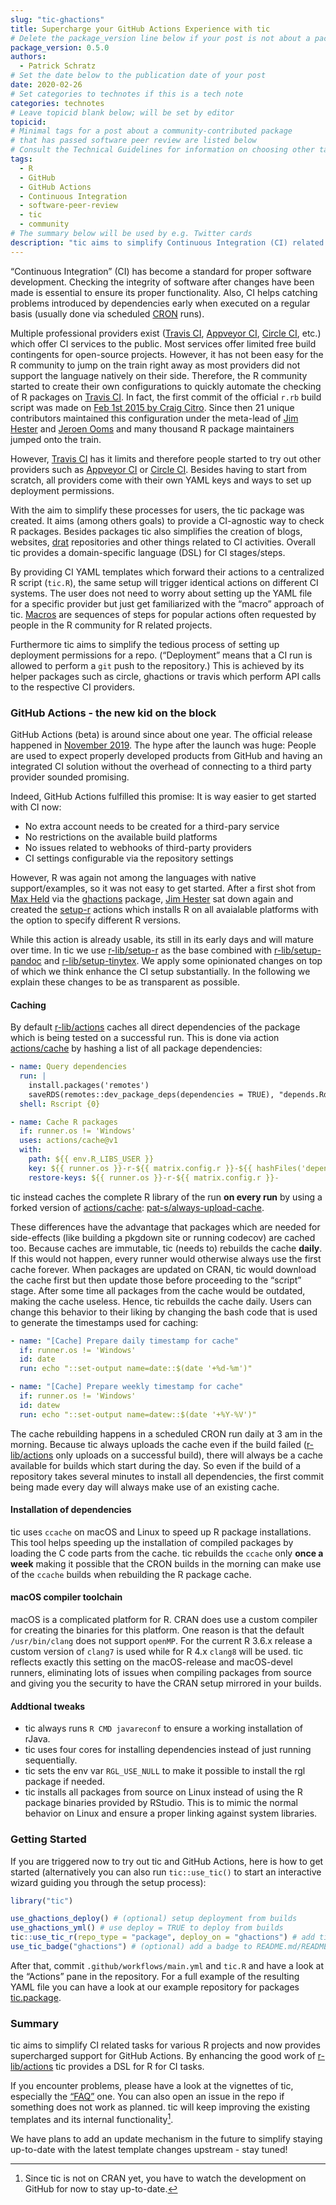 ```yaml
---
slug: "tic-ghactions"
title: Supercharge your GitHub Actions Experience with tic
# Delete the package_version line below if your post is not about a package
package_version: 0.5.0
authors:
  - Patrick Schratz
# Set the date below to the publication date of your post
date: 2020-02-26
# Set categories to technotes if this is a tech note
categories: technotes
# Leave topicid blank below; will be set by editor
topicid:
# Minimal tags for a post about a community-contributed package 
# that has passed software peer review are listed below
# Consult the Technical Guidelines for information on choosing other tags
tags:
  - R
  - GitHub
  - GitHub Actions
  - Continuous Integration
  - software-peer-review
  - tic
  - community
# The summary below will be used by e.g. Twitter cards
description: "tic aims to simplify Continuous Integration (CI) related tasks for R projects (not just packages by the way) and now provides supercharged support for GitHub Actions. By enhancing the good work of [r-lib/actions](https://github.com/r-lib/actions) tic provides a DSL for R for CI tasks."
---
```


"Continuous Integration" (CI) has become a standard for proper software development.
Checking the integrity of software after changes have been made is essential to ensure its proper functionality.
Also, CI helps catching problems introduced by dependencies early when executed on a regular basis (usually done via scheduled [CRON](https://tecadmin.net/crontab-in-linux-with-20-examples-of-cron-schedule/) runs).

Multiple professional providers exist ([Travis CI](https://travis-ci.com/), [Appveyor CI](https://www.appveyor.com/), [Circle CI](https://circleci.com/), etc.) which offer CI services to the public.
Most services offer limited free build contingents for open-source projects.
However, it has not been easy for the R community to jump on the train right away as most providers did not support the language natively on their side.
Therefore, the R community started to create their own configurations to quickly automate the checking of R packages on [Travis CI](https://travis-ci.com/).
In fact, the first commit of the official `r.rb` build script was made on [Feb 1st 2015 by Craig Citro](https://github.com/travis-ci/travis-build/commit/c697bb2240cfc1abb92a95f57d2e72c151104431).
Since then 21 unique contributors maintained this configuration under the meta-lead of [Jim Hester](https://github.com/jimhester) and [Jeroen Ooms](https://github.com/jeroen) and many thousand R package maintainers jumped onto the train.

However, [Travis CI](https://travis-ci.com/) has it limits and therefore people started to try out other providers such as [Appveyor CI](https://www.appveyor.com/) or [Circle CI](https://circleci.com/).
Besides having to start from scratch, all providers come with their own YAML keys and ways to set up deployment permissions.

With the aim to simplify these processes for users, the tic package was created.
It aims (among others goals) to provide a CI-agnostic way to check R packages.
Besides packages tic also simplifies the creation of blogs, websites, [drat](https://github.com/eddelbuettel/drat) repositories and other things related to CI activities.
Overall tic provides a domain-specific language (DSL) for CI stages/steps.

By providing CI YAML templates which forward their actions to a centralized R script (`tic.R`), the same setup will trigger identical actions on different CI systems.
The user does not need to worry about setting up the YAML file for a specific provider but just get familiarized with the "macro" approach of tic.
[Macros](https://docs.ropensci.org/tic/articles/tic.html#macros) are sequences of steps for popular actions often requested by people in the R community for R related projects.

Furthermore tic aims to simplify the tedious process of setting up deployment permissions for a repo.
("Deployment" means that a CI run is allowed to perform a `git` push to the repository.)
This is achieved by its helper packages such as circle, ghactions or travis which perform API calls to the respective CI providers.

### GitHub Actions - the new kid on the block

GitHub Actions (beta) is around since about one year.
The official release happened in [November 2019](https://siliconangle.com/2019/11/13/github-universe-announcements-bring-bevy-updates-developers/).
The hype after the launch was huge: People are used to expect properly developed products from GitHub and having an integrated CI solution without the overhead of connecting to a third party provider sounded promising.

Indeed, GitHub Actions fulfilled this promise: It is way easier to get started with CI now: 

- No extra account needs to be created for a third-pary service
- No restrictions on the available build platforms
- No issues related to webhooks of third-party providers
- CI settings configurable via the repository settings

However, R was again not among the languages with native support/examples, so it was not easy to get started.
After a first shot from [Max Held](https://github.com/maxheld83) via the [ghactions](https://github.com/maxheld83/ghactions) package, [Jim Hester](https://github.com/jimhester) sat down again and created the [setup-r](https://github.com/r-lib/actions/tree/master/setup-r) actions which installs R on all avaialable platforms with the option to specify different R versions.

While this action is already usable, its still in its early days and will mature over time.
In tic we use [r-lib/setup-r](https://github.com/r-lib/actions/tree/master/setup-r) as the base combined with [r-lib/setup-pandoc](https://github.com/r-lib/actions/tree/master/setup-pandoc) and [r-lib/setup-tinytex](https://github.com/r-lib/actions/tree/master/setup-tinytex).
We apply some opinionated changes on top of which we think enhance the CI setup substantially.
In the following we explain these changes to be as transparent as possible.

#### Caching

By default [r-lib/actions](https://github.com/r-lib/actions) caches all direct dependencies of the package which is being tested on a successful run.
This is done via action [actions/cache](https://github.com/actions/cache) by hashing a list of all package dependencies:

```yml
- name: Query dependencies
  run: |
    install.packages('remotes')
    saveRDS(remotes::dev_package_deps(dependencies = TRUE), "depends.Rds", version = 2)
  shell: Rscript {0}

- name: Cache R packages
  if: runner.os != 'Windows'
  uses: actions/cache@v1
  with:
    path: ${{ env.R_LIBS_USER }}
    key: ${{ runner.os }}-r-${{ matrix.config.r }}-${{ hashFiles('depends.Rds') }}
    restore-keys: ${{ runner.os }}-r-${{ matrix.config.r }}-
```

tic instead caches the complete R library of the run **on every run** by using a forked version of [actions/cache](https://github.com/actions/cache): [pat-s/always-upload-cache](https://github.com/pat-s/always-upload-cache).

These differences have the advantage that packages which are needed for side-effects (like building a pkgdown site or running codecov) are cached too.
Because caches are immutable, tic (needs to) rebuilds the cache **daily**.
If this would not happen, every runner would otherwise always use the first cache forever.
When packages are updated on CRAN, tic would download the cache first but then update those before proceeding to the "script" stage.
After some time all packages from the cache would be outdated, making the cache useless.
Hence, tic rebuilds the cache daily.
Users can change this behavior to their liking by changing the bash code that is used to generate the timestamps used for caching:

```yml
- name: "[Cache] Prepare daily timestamp for cache"
  if: runner.os != 'Windows'
  id: date
  run: echo "::set-output name=date::$(date '+%d-%m')"

- name: "[Cache] Prepare weekly timestamp for cache"
  if: runner.os != 'Windows'
  id: datew
  run: echo "::set-output name=datew::$(date '+%Y-%V')"
```

The cache rebuilding happens in a scheduled CRON run daily at 3 am in the morning.
Because tic always uploads the cache even if the build failed ([r-lib/actions](https://github.com/r-lib/actions) only uploads on a successful build), there will always be a cache available for builds which start during the day.
So even if the build of a repository takes several minutes to install all dependencies, the first commit being made every day will always make use of an existing cache.

#### Installation of dependencies

tic uses `ccache` on macOS and Linux to speed up R package installations.
This tool helps speeding up the installation of compiled packages by loading the C code parts from the cache.
tic rebuilds the `ccache` only **once a week** making it possible that the CRON builds in the morning can make use of the `ccache` builds when rebuilding the R package cache.

#### macOS compiler toolchain

macOS is a complicated platform for R.
CRAN does use a custom compiler for creating the binaries for this platform.
One reason is that the default `/usr/bin/clang` does not support `openMP`.
For the current R 3.6.x release a custom version of `clang7` is used while for R 4.x `clang8` will be used.
tic reflects exactly this setting on the macOS-release and macOS-devel runners, eliminating lots of issues when compiling packages from source and giving you the security to have the CRAN setup mirrored in your builds.

#### Addtional tweaks

- tic always runs `R CMD javareconf` to ensure a working installation of rJava.
- tic uses four cores for installing dependencies instead of just running sequentially.
- tic sets the env var `RGL_USE_NULL` to make it possible to install the rgl package if needed.
- tic installs all packages from source on Linux instead of using the R package binaries provided by RStudio.
  This is to mimic the normal behavior on Linux and ensure a proper linking against system libraries.
    
### Getting Started

If you are triggered now to try out tic and GitHub Actions, here is how to get started (alternatively you can also run `tic::use_tic()` to start an interactive wizard guiding you through the setup process):

```r
library("tic")

use_ghactions_deploy() # (optional) setup deployment from builds
use_ghactions_yml() # use deploy = TRUE to deploy from builds
tic::use_tic_r(repo_type = "package", deploy_on = "ghactions") # add tic.R
use_tic_badge("ghactions") # (optional) add a badge to README.md/README.Rmd
```

After that, commit `.github/workflows/main.yml` and `tic.R` and have a look at the "Actions" pane in the repository.
For a full example of the resulting YAML file you can have a look at our example repository for packages [tic.package](https://github.com/ropenscilabs/tic.package/blob/25fe68d3d874a671e8a1350dfd47789d7dd19105/.github/workflows/main.yml).

### Summary

tic aims to simplify CI related tasks for various R projects and now provides supercharged support for GitHub Actions.
By enhancing the good work of [r-lib/actions](https://github.com/r-lib/actions) tic provides a DSL for R for CI tasks.

If you encounter problems, please have a look at the vignettes of tic, especially the ["FAQ"](https://docs.ropensci.org/tic/articles/faq.html) one.
You can also open an issue in the repo if something does not work as planned.
tic will keep improving the existing templates and its internal functionality[^1].

We have plans to add an update mechanism in the future to simplify staying up-to-date with the latest template changes upstream - stay tuned!

[^1]: Since tic is not on CRAN yet, you have to watch the development on GitHub for now to stay up-to-date.
